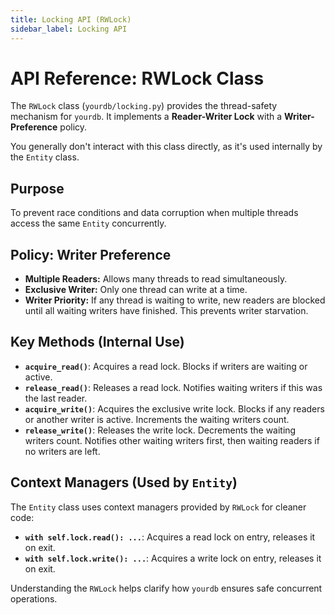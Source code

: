 ```yaml
---
title: Locking API (RWLock)
sidebar_label: Locking API
---
```


# API Reference: RWLock Class

The `RWLock` class (`yourdb/locking.py`) provides the thread-safety mechanism for `yourdb`. It implements a **Reader-Writer Lock** with a **Writer-Preference** policy.

You generally don't interact with this class directly, as it's used internally by the `Entity` class.

## Purpose

To prevent race conditions and data corruption when multiple threads access the same `Entity` concurrently.

## Policy: Writer Preference

* **Multiple Readers:** Allows many threads to read simultaneously.
* **Exclusive Writer:** Only one thread can write at a time.
* **Writer Priority:** If any thread is waiting to write, new readers are blocked until all waiting writers have finished. This prevents writer starvation.

## Key Methods (Internal Use)

* **`acquire_read()`**: Acquires a read lock. Blocks if writers are waiting or active.
* **`release_read()`**: Releases a read lock. Notifies waiting writers if this was the last reader.
* **`acquire_write()`**: Acquires the exclusive write lock. Blocks if any readers or another writer is active. Increments the waiting writers count.
* **`release_write()`**: Releases the write lock. Decrements the waiting writers count. Notifies other waiting writers first, then waiting readers if no writers are left.

## Context Managers (Used by `Entity`)

The `Entity` class uses context managers provided by `RWLock` for cleaner code:

* **`with self.lock.read(): ...`**: Acquires a read lock on entry, releases it on exit.
* **`with self.lock.write(): ...`**: Acquires a write lock on entry, releases it on exit.

Understanding the `RWLock` helps clarify how `yourdb` ensures safe concurrent operations.